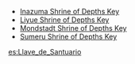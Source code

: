 {{Disambiguation}}

* [[Inazuma Shrine of Depths Key]]
* [[Liyue Shrine of Depths Key]]
* [[Mondstadt Shrine of Depths Key]]
* [[Sumeru Shrine of Depths Key]]

[[es:Llave_de_Santuario]]